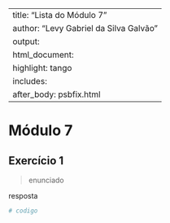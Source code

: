 
---
title: "Lista do Módulo 7"
author: "Levy Gabriel da Silva Galvão"
output: 
  html_document:
    highlight: tango
    includes:
      after_body: psbfix.html
---

# Módulo 7
## Exercício 1
> enunciado

resposta

```r
# codigo
```

